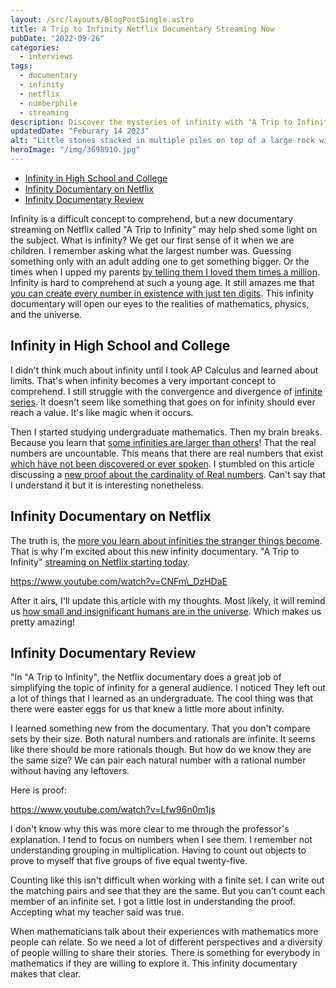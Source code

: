 ```yaml
---
layout: /src/layouts/BlogPostSingle.astro
title: A Trip to Infinity Netflix Documentary Streaming Now
pubDate: "2022-09-26"
categories: 
  - interviews
tags: 
  - documentary
  - infinity
  - netflix
  - numberphile
  - streaming
description: Discover the mysteries of infinity with "A Trip to Infinity," a captivating infinity documentary now available on Netflix. Explore the limits of our understanding of the universe and expand your knowledge with this thought-provoking film.
updatedDate: "Feburary 14 2023"
alt: "Little stones stacked in multiple piles on top of a large rock with the ocean in the background"
heroImage: "/img/3698910.jpg"
---
```


- [Infinity in High School and College](#infinity-in-high-school-and-college)
- [Infinity Documentary on Netflix](#infinity-documentary-on-netflix)
- [Infinity Documentary Review](#infinity-documentary-review)

Infinity is a difficult concept to comprehend, but a new documentary streaming on Netflix called "A Trip to Infinity" may help shed some light on the subject. What is infinity? We get our first sense of it when we are children. I remember asking what the largest number was. Guessing something only with an adult adding one to get something bigger. Or the times when I upped my parents [by telling them I loved them times a million](https://www.youtube.com/watch?v=5E3rgG0aiNw). Infinity is hard to comprehend at such a young age. It still amazes me that [you can create every number in existence with just ten digits](https://www.youtube.com/watch?v=6eh8Ml-ruO0). This infinity documentary will open our eyes to the realities of mathematics, physics, and the universe.

## Infinity in High School and College

I didn't think much about infinity until I took AP Calculus and learned about limits. That's when infinity becomes a very important concept to comprehend. I still struggle with the convergence and divergence of [infinite series](https://www.youtube.com/watch?v=PCu_BNNI5x4). It doesn't seem like something that goes on for infinity should ever reach a value. It's like magic when it occurs.

Then I started studying undergraduate mathematics. Then my brain breaks. Because you learn that [some infinities are larger than others](https://www.youtube.com/watch?v=elvOZm0d4H0)! That the real numbers are uncountable. This means that there are real numbers that exist [which have not been discovered or ever spoken](https://www.youtube.com/watch?time_continue=531&v=KdZrxkix9Mk&feature=emb_logo). I stumbled on this article discussing a [new proof about the cardinality of Real numbers](https://www.quantamagazine.org/how-many-numbers-exist-infinity-proof-moves-math-closer-to-an-answer-20210715/). Can't say that I understand it but it is interesting nonetheless.

## Infinity Documentary on Netflix

The truth is, the [more you learn about infinities the stranger things become](https://www.youtube.com/watch?v=dDl7g_2x74Q). That is why I'm excited about this new infinity documentary. "A Trip to Infinity" [streaming on Netflix starting today](https://www.netflix.com/title/81273453).

https://www.youtube.com/watch?v=CNFm\_DzHDaE

After it airs, I'll update this article with my thoughts. Most likely, it will remind us [how small and insignificant humans are in the universe](https://www.youtube.com/watch?v=f_J5rBxeTIk). Which makes us pretty amazing!

## Infinity Documentary Review

"In "A Trip to Infinity", the Netflix documentary does a great job of simplifying the topic of infinity for a general audience. I noticed They left out a lot of things that I learned as an undergraduate. The cool thing was that there were easter eggs for us that knew a little more about infinity.

I learned something new from the documentary. That you don't compare sets by their size. Both natural numbers and rationals are infinite. It seems like there should be more rationals though. But how do we know they are the same size? We can pair each natural number with a rational number without having any leftovers.

Here is proof:

https://www.youtube.com/watch?v=Lfw96n0m1js

I don't know why this was more clear to me through the professor's explanation. I tend to focus on numbers when I see them. I remember not understanding grouping in multiplication. Having to count out objects to prove to myself that five groups of five equal twenty-five.

Counting like this isn't difficult when working with a finite set. I can write out the matching pairs and see that they are the same. But you can't count each member of an infinite set. I got a little lost in understanding the proof. Accepting what my teacher said was true.

When mathematicians talk about their experiences with mathematics more people can relate. So we need a lot of different perspectives and a diversity of people willing to share their stories. There is something for everybody in mathematics if they are willing to explore it. This infinity documentary makes that clear.
